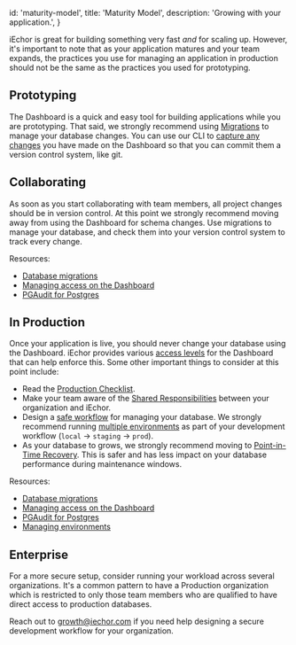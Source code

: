 
  id: 'maturity-model',
  title: 'Maturity Model',
  description: 'Growing with your application.',
}

iEchor is great for building something very fast _and_ for scaling up. However, it's important to note that as your application matures and your team expands, the practices you use for managing an application in production should not be the same as the practices you used for prototyping.

## Prototyping

The Dashboard is a quick and easy tool for building applications while you are prototyping. That said, we strongly recommend using [Migrations](/docs/guides/getting-started/local-development#database-migrations) to manage your database changes. You can use our CLI to [capture any changes](/docs/reference/cli/supabase-db-diff) you have made on the Dashboard so that you can commit them a version control system, like git.

## Collaborating

As soon as you start collaborating with team members, all project changes should be in version control. At this point we strongly recommend moving away from using the Dashboard for schema changes. Use migrations to manage your database, and check them into your version control system to track every change.

Resources:

- [Database migrations](/docs/guides/getting-started/local-development#database-migrations)
- [Managing access on the Dashboard](/docs/guides/platform/access-control)
- [PGAudit for Postgres](/docs/guides/database/extensions/pgaudit)

## In Production

Once your application is live, you should never change your database using the Dashboard. iEchor provides various [access levels](https://iechor.com/docs/guides/platform/access-control) for the Dashboard that can help enforce this. Some other important things to consider at this point include:

- Read the [Production Checklist](docs/guides/platform/going-into-prod).
- Make your team aware of the [Shared Responsibilities](/docs/guides/platform/shared-responsibility-model) between your organization and iEchor.
- Design a [safe workflow](https://iechor.com/docs/guides/platform/shared-responsibility-model#you-decide-your-own-workflow) for managing your database. We strongly recommend running [multiple environments](/docs/guides/cli/managing-environments) as part of your development workflow (`local` -> `staging` -> `prod`).
- As your database to grows, we strongly recommend moving to [Point-in-Time Recovery](/docs/guides/platform/backups#point-in-time-recovery). This is safer and has less impact on your database performance during maintenance windows.

Resources:

- [Database migrations](/docs/guides/getting-started/local-development#database-migrations)
- [Managing access on the Dashboard](/docs/guides/platform/access-control)
- [PGAudit for Postgres](/docs/guides/database/extensions/pgaudit)
- [Managing environments](/docs/guides/cli/managing-environments)

## Enterprise

For a more secure setup, consider running your workload across several organizations. It's a common pattern to have a Production organization which is restricted to only those team members who are qualified to have direct access to production databases.

Reach out to [growth@iechor.com](mailto:growth@iechor.com) if you need help designing a secure development workflow for your organization.


